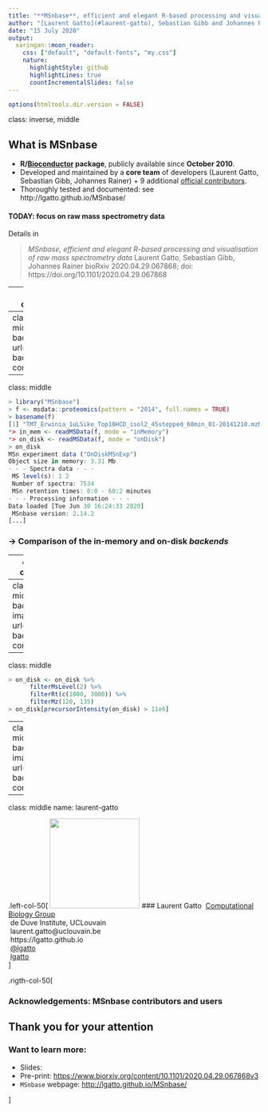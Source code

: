 ```yaml
---
title: "**MSnbase**, efficient and elegant R-based processing and visualisation of raw mass spectrometry data"
author: "[Laurent Gatto](#laurent-gatto), Sebastian Gibb and Johannes Rainer"
date: "15 July 2020"
output:
  xaringan::moon_reader:
    css: ["default", "default-fonts", "my.css"]
    nature:
      highlightStyle: github
      highlightLines: true
      countIncrementalSlides: false
---
```


```r
options(htmltools.dir.version = FALSE)
```

class: inverse, middle

## What is MSnbase

- **R/[Bioconductor](http://bioconductor.org/packages/release/bioc/html/MSnbase.html)
  package**, publicly available since **October 2010**.
- Developed and maintained by a **core team** of developers (Laurent
  Gatto, Sebastian Gibb, Johannes Rainer) + 9 additional [official
  contributors](https://lgatto.github.io/msnbase-contribs-2/).
- Thoroughly tested and documented: see http://lgatto.github.io/MSnbase/

#### **TODAY**: focus on raw mass spectrometry data

Details in

> *MSnbase, efficient and elegant R-based processing and visualisation
> of raw mass spectrometry data* Laurent Gatto, Sebastian Gibb,
> Johannes Rainer bioRxiv 2020.04.29.067868; doi:
> https://doi.org/10.1101/2020.04.29.067868


---
class: middle, center, inverse

## What do we mean by *raw data*?


---
class: center, middle
background-image: url("./figs/raw.png")
background-size: contain


---
class: middle


```r
> library("MSnbase")
> f <- msdata::proteomics(pattern = "2014", full.names = TRUE)
> basename(f)
[1] "TMT_Erwinia_1uLSike_Top10HCD_isol2_45stepped_60min_01-20141210.mzML.gz"
*> in_mem <- readMSData(f, mode = "inMemory")
*> on_disk <- readMSData(f, mode = "onDisk")
> on_disk
MSn experiment data ("OnDiskMSnExp")
Object size in memory: 3.31 Mb
- - - Spectra data - - -
 MS level(s): 1 2
 Number of spectra: 7534
 MSn retention times: 0:0 - 60:2 minutes
- - - Processing information - - -
Data loaded [Tue Jun 30 16:24:33 2020]
 MSnbase version: 2.14.2
[...]
```

### -> Comparison of the **in-memory** and **on-disk** _backends_

---
class: middle, center, inverse

## Results

---
class: center, middle
background-image: url("./figs/res.png")
background-size: contain


---
class: middle
```r
> on_disk <- on_disk %>%
      filterMsLevel(2) %>%
      filterRt(c(1000, 3000)) %>%
      filterMz(120, 135)
> on_disk[precursorIntensity(on_disk) > 11e6]
```

---
class: center, middle
background-image: url("./figs/res.png")
background-size: contain



---
class: middle
name: laurent-gatto

.left-col-50[
<img src="./img/lgatto3b.png" width = "180px"/>
### Laurent Gatto
<i class="fas fa-flask"></i>&nbsp;[Computational Biology Group](https://lgatto.github.io/cbio-lab/)<br />
<i class="fas fa-map-marker-alt"></i>&nbsp;de Duve Institute, UCLouvain<br />
<i class="fas fa-envelope"></i>&nbsp;laurent.gatto@uclouvain.be<br />
<i class="fas fa-home"></i>&nbsp;https://lgatto.github.io<br />
<i class="fab fa-twitter"></i>&nbsp;[@lgatto](https://twitter.com/lgatt0/)<br />
<i class="fab fa-github"></i>&nbsp;[lgatto](https://github.com/lgatto/)<br />
]

.rigth-col-50[

### Acknowledgements: MSnbase contributors and users

## Thank you for your attention

### Want to learn more:

- Slides:
- Pre-print:
  [https://www.biorxiv.org/content/10.1101/2020.04.29.067868v3](https://www.biorxiv.org/content/10.1101/2020.04.29.067868v3)
- `MSnbase` webpage:
  [http://lgatto.github.io/MSnbase/](http://lgatto.github.io/MSnbase/)


]
